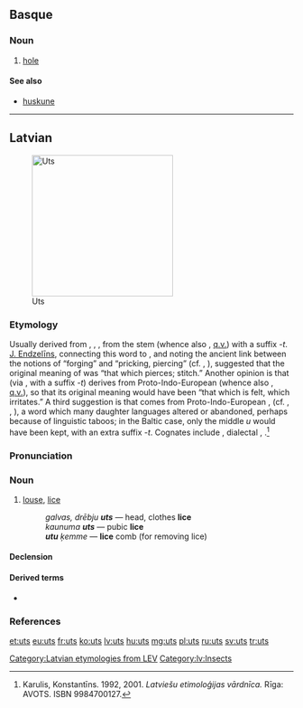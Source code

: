 ==Basque==

===Noun===
{{eu-noun}}

# [[hole]]

====See also====
* [[huskune]]

----

==Latvian==
[[File:Louse (PSF).png|thumb|250px|Uts]]

===Etymology===
Usually derived from {{etyl|ine-pro|lv}} {{recons|wēt-|lang=ine-pro}}, {{recons|wet-|lang=ine-pro}}, {{recons|ut-|lang=ine-pro}}, from the stem {{recons|wē-||to blow|lang=ine-pro}} (whence also {{etyl|la|-}} {{term|vējš||wind|lang=lv}}, [[q.v.]]) with a suffix ''-t''. [[w:lv:Jānis Endzelīns|J. Endzelīns]], connecting this word to {{etyl|prg|-}} {{term|wutris||blacksmith|lang=prg}}, and noting the ancient link between the notions of “forging” and “pricking, piercing” (cf. {{etyl|lv|-}} {{term|kalt||to forge|lang=lv}}, {{etyl|ru|-}} {{term|колоть||to pierce|tr=kolót'|lang=ru}}), suggested that the original meaning of {{term|uts|lang=lv}} was “that which pierces; stitch.” Another opinion is that {{term|uts|lang=lv}} (via {{recons|wet-}}, with a suffix ''-t'') derives from Proto-Indo-European {{recons|eu-||to feel|lang=ine-pro}} (whence also {{etyl|lv|-}} {{term|just||to feel|lang=lv}}, [[q.v.]]), so that its original meaning would have been “that which is felt, which irritates.” A third suggestion is that {{term|uts|lang=lv}} comes from Proto-Indo-European {{recons|lus|lang=ine-pro}}, {{recons|luH||louse|lang=ine-pro}} (cf. {{etyl|lt|-}} {{term|liulė|liũlė|lang=lv}}, {{etyl|de|-}} {{term|Laus|lang=de}}, {{etyl|en|-}} {{term|louse|lang=en}}), a word which many daughter languages altered or abandoned, perhaps because of linguistic taboos; in the Baltic case, only the middle ''u'' would have been kept, with an extra suffix ''-t''. Cognates include {{etyl|lt|-}} {{term|utėlė̃|utėlė|lang=lt}}, dialectal {{term|utė|utė̃|lang=lt}}, {{term|utis|utìs|lang=lt}}.<ref>Karulis, Konstantīns. 1992, 2001. ''Latviešu etimoloģijas vārdnīca.'' Rīga: AVOTS. ISBN 9984700127.</ref>

===Pronunciation===
{{rfap|lang=lv}}

===Noun===
{{lv-noun|f|6th}}

# [[louse]], [[lice]] {{gloss|many [[species]] of [[small]] [[insect]] [[parasite]]s, all in the order ''Phthiraptera''}}
#: ''galvas, drēbju '''uts''''' — head, clothes '''lice'''
#: ''kaunuma '''uts''''' — pubic '''lice'''
#: '''''utu''' ķemme'' — '''lice''' comb (for removing lice)

====Declension====
{{lv-decl-noun|u|s|6th||t|t}}

====Derived terms====
* {{l/lv|utains}}

===References===
<references />

[[Category:Latvian etymologies from LEV]]
[[Category:lv:Insects]]

[[et:uts]]
[[eu:uts]]
[[fr:uts]]
[[ko:uts]]
[[lv:uts]]
[[hu:uts]]
[[mg:uts]]
[[pl:uts]]
[[ru:uts]]
[[sv:uts]]
[[tr:uts]]